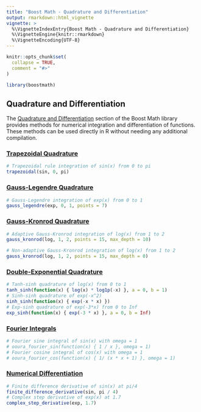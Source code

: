 ```yaml
---
title: "Boost Math - Quadrature and Differentiation"
output: rmarkdown::html_vignette
vignette: >
  %\VignetteIndexEntry{Boost Math - Quadrature and Differentiation}
  %\VignetteEngine{knitr::rmarkdown}
  %\VignetteEncoding{UTF-8}
---
```


```r
knitr::opts_chunk$set(
  collapse = TRUE,
  comment = "#>"
)
```

```r
library(boostmath)
```

## Quadrature and Differentiation

The [Quadrature and Differentiation](https://www.boost.org/doc/libs/latest/libs/math/doc/html/quadrature.html) section of the Boost Math library provides methods for numerical integration and differentiation of functions. These methods can be used directly in R without needing any additional compilation.

### [Trapezoidal Quadrature](https://www.boost.org/doc/libs/latest/libs/math/doc/html/math_toolkit/trapezoidal.html)

```r
# Trapezoidal rule integration of sin(x) from 0 to pi
trapezoidal(sin, 0, pi)
```

### [Gauss-Legendre Quadrature](https://www.boost.org/doc/libs/latest/libs/math/doc/html/math_toolkit/gauss.html)

```r
# Gauss-Legendre integration of exp(x) from 0 to 1
gauss_legendre(exp, 0, 1, points = 7)
```

### [Gauss-Kronrod Quadrature](https://www.boost.org/doc/libs/latest/libs/math/doc/html/math_toolkit/gauss_kronrod.html)

```r
# Adaptive Gauss-Kronrod integration of log(x) from 1 to 2
gauss_kronrod(log, 1, 2, points = 15, max_depth = 10)

# Non-adaptive Gauss-Kronrod integration of log(x) from 1 to 2
gauss_kronrod(log, 1, 2, points = 15, max_depth = 0)
```

### [Double-Exponential Quadrature](https://www.boost.org/doc/libs/latest/libs/math/doc/html/math_toolkit/double_exponential.html)

```r
# Tanh-sinh quadrature of log(x) from 0 to 1
tanh_sinh(function(x) { log(x) * log1p(-x) }, a = 0, b = 1)
# Sinh-sinh quadrature of exp(-x^2)
sinh_sinh(function(x) { exp(-x * x) })
# Exp-sinh quadrature of exp(-3*x) from 0 to Inf
exp_sinh(function(x) { exp(-3 * x) }, a = 0, b = Inf)
```

### [Fourier Integrals](https://www.boost.org/doc/libs/latest/libs/math/doc/html/math_toolkit/fourier_integrals.html)

```r
# Fourier sine integral of sin(x) with omega = 1
# ooura_fourier_sin(function(x) { 1 / x }, omega = 1)
# Fourier cosine integral of cos(x) with omega = 1
# ooura_fourier_cos(function(x) { 1/ (x * x + 1) }, omega = 1)
```

### [Numerical Differentiation](https://www.boost.org/doc/libs/latest/libs/math/doc/html/math_toolkit/diff.html)

```r
# Finite difference derivative of sin(x) at pi/4
finite_difference_derivative(sin, pi / 4)
# Complex step derivative of exp(x) at 1.7
complex_step_derivative(exp, 1.7)
```
